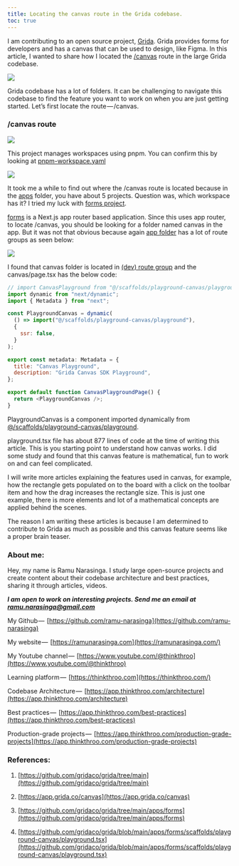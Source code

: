 ```yaml
---
title: Locating the canvas route in the Grida codebase.
toc: true
---
```


I am contributing to an open source project, [Grida](https://github.com/gridaco/grida). Grida provides forms for developers and has a canvas that can be used to design, like Figma. In this article, I wanted to share how I located the [/canvas](https://app.grida.co/canvas) route in the large Grida codebase.

![](https://cdn-images-1.medium.com/max/1600/1*KY24qCkautaIDXaYQL3jog.png)

Grida codebase has a lot of folders. It can be challenging to navigate this codebase to find the feature you want to work on when you are just getting started. Let’s first locate the route — /canvas.

### /canvas route

![](https://cdn-images-1.medium.com/max/1600/1*37hr7eUJAauTqI-QQKJNxw.png)

This project manages workspaces using pnpm. You can confirm this by looking at [pnpm-workspace.yaml](https://github.com/gridaco/grida/blob/main/pnpm-workspace.yaml)

![](https://cdn-images-1.medium.com/max/1600/1*uqHAZcTXDdDrhtnjIzCffg.png)

It took me a while to find out where the /canvas route is located because in the [apps](https://github.com/gridaco/grida/tree/main/apps) folder, you have about 5 projects. Question was, which workspace has it? I tried my luck with [forms project](https://github.com/gridaco/grida/tree/main/apps/forms).

[forms](https://github.com/gridaco/grida/tree/main/apps/forms) is a Next.js app router based application. Since this uses app router, to locate /canvas, you should be looking for a folder named canvas in the app. But it was not that obvious because again [app folder](https://github.com/gridaco/grida/tree/main/apps/forms/app) has a lot of route groups as seen below:

![](https://cdn-images-1.medium.com/max/1600/1*emwH35BSw8WSHtAdDEll1Q.png)

I found that canvas folder is located in [(dev) route group](https://github.com/gridaco/grida/tree/main/apps/forms/app/%28dev%29) and the canvas/page.tsx has the below code:

```js
// import CanvasPlayground from "@/scaffolds/playground-canvas/playground";
import dynamic from "next/dynamic";
import { Metadata } from "next";

const PlaygroundCanvas = dynamic(
  () => import("@/scaffolds/playground-canvas/playground"),
  {
    ssr: false,
  }
);

export const metadata: Metadata = {
  title: "Canvas Playground",
  description: "Grida Canvas SDK Playground",
};

export default function CanvasPlaygroundPage() {
  return <PlaygroundCanvas />;
}
```

PlaygroundCanvas is a component imported dynamically from [@/scaffolds/playground-canvas/playground](https://github.com/gridaco/grida/blob/main/apps/forms/scaffolds/playground-canvas/playground.tsx). 

playground.tsx file has about 877 lines of code at the time of writing this article. This is you starting point to understand how canvas works. I did some study and found that this canvas feature is mathematical, fun to work on and can feel complicated.

I will write more articles explaining the features used in canvas, for example, how the rectangle gets populated on to the board with a click on the toolbar item and how the drag increases the rectangle size. This is just one example, there is more elements and lot of a mathematical concepts are applied behind the scenes.

The reason I am writing these articles is because I am determined to contribute to Grida as much as possible and this canvas feature seems like a proper brain teaser.

### About me:

Hey, my name is Ramu Narasinga. I study large open-source projects and create content about their codebase architecture and best practices, sharing it through articles, videos.

***I am open to work on interesting projects. Send me an email at ramu.narasinga@gmail.com***

My Github —  [https://github.com/ramu-narasinga](https://github.com/ramu-narasinga)

My website —  [https://ramunarasinga.com](https://ramunarasinga.com/)

My Youtube channel —  [https://www.youtube.com/@thinkthroo](https://www.youtube.com/@thinkthroo)

Learning platform —  [https://thinkthroo.com](https://thinkthroo.com/)

Codebase Architecture —  [https://app.thinkthroo.com/architecture](https://app.thinkthroo.com/architecture)

Best practices —  [https://app.thinkthroo.com/best-practices](https://app.thinkthroo.com/best-practices)

Production-grade projects —  [https://app.thinkthroo.com/production-grade-projects](https://app.thinkthroo.com/production-grade-projects)

### References:

1. [https://github.com/gridaco/grida/tree/main](https://github.com/gridaco/grida/tree/main)
    
2. [https://app.grida.co/canvas](https://app.grida.co/canvas)
    
3. [https://github.com/gridaco/grida/tree/main/apps/forms](https://github.com/gridaco/grida/tree/main/apps/forms)
    
4. [https://github.com/gridaco/grida/blob/main/apps/forms/scaffolds/playground-canvas/playground.tsx](https://github.com/gridaco/grida/blob/main/apps/forms/scaffolds/playground-canvas/playground.tsx)